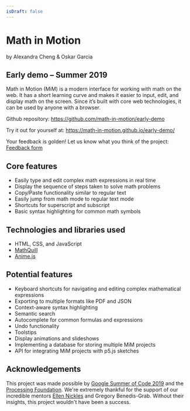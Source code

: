 ```yaml
---
isDraft: false
---
```

# Math in Motion

by Alexandra Cheng & Oskar Garcia

## Early demo – Summer 2019

Math in Motion (MiM) is a modern interface for working with math on the web. It has a short learning curve and makes it easier to input, edit, and display math on the screen. Since it’s built with core web technologies, it can be used by anyone with a browser.

Github repository: https://github.com/math-in-motion/early-demo

Try it out for yourself at: https://math-in-motion.github.io/early-demo/

Your feedback is golden! Let us know what you think of the project: [Feedback form](https://docs.google.com/forms/d/e/1FAIpQLSfvj-Rl70SucoTN3Rzo8iyYSsTeZfxU5GTdxMHNvCe0FKzrZQ/viewform)

## Core features

* Easily type and edit complex math expressions in real time
* Display the sequence of steps taken to solve math problems
* Copy/Paste functionality similar to regular text
* Easily jump from math mode to regular text mode
* Shortcuts for superscript and subscript
* Basic syntax highlighting for common math symbols

## Technologies and libraries used

* HTML, CSS, and JavaScript
* [MathQuill](http://mathquill.com/)
* [Anime.js](https://animejs.com/)

## Potential features

* Keyboard shortcuts for navigating and editing complex mathematical expressions
* Exporting to multiple formats like PDF and JSON
* Context-aware syntax highlighting
* Semantic search
* Autocomplete for common formulas and expressions
* Undo functionality
* Toolstips
* Display animations and slideshows
* Implementing a database for storing multiple MiM projects
* API for integrating MiM projects with p5.js sketches

## Acknowledgements

This project was made possible by [Google Summer of Code 2019](https://summerofcode.withgoogle.com/) and the [Processing Foundation](https://processing.org/). We're extremely thankful for the support of our incredible mentors [Ellen Nickles](https://ellennickles.site/) and Gregory Benedis-Grab. Without their insights, this project wouldn't have been a success.
